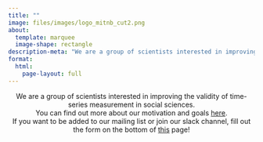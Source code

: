 ```yaml
---
title: ""
image: files/images/logo_mitnb_cut2.png
about: 
  template: marquee
  image-shape: rectangle
description-meta: "We are a group of scientists interested in improving the validity of time-series measurement in social sciences."
format:
  html:
    page-layout: full
---
```


<center>

We are a group of scientists interested in improving the validity of time-series measurement in social sciences. <br> You can find out more about our motivation and goals [here](about/index.qmd). <br> If you want to be added to our mailing list or join our slack channel, fill out the form on the bottom of [this](about/index.qmd) page!

<center>

<!-- Things to list here: -->

<!-- -   Explain homepage content briefly. -->

<!-- -   If you want to get in touch, please do so below. -->

<!-- -   Mention Slack somewhere - not sure how people could join, probably email to Laura? -->

<!-- Sign up for our mailing list here:  -->

<!-- ```{=html} -->

<!-- <div id="mc_embed_shell"> -->

<!--       <link href="//cdn-images.mailchimp.com/embedcode/classic-061523.css" rel="stylesheet" type="text/css"> -->

<!--   <style type="text/css"> -->

<!--         #mc_embed_signup{background:#fff; false;clear:left; font:14px Helvetica,Arial,sans-serif; width: 600px;} -->

<!--         /* Add your own Mailchimp form style overrides in your site stylesheet or in this style block. -->

<!--            We recommend moving this block and the preceding CSS link to the HEAD of your HTML file. */ -->

<!-- </style><style type="text/css"> -->

<!--         #mc-embedded-subscribe-form input[type=checkbox]{display: inline; width: auto;margin-right: 10px;} -->

<!-- #mergeRow-gdpr {margin-top: 20px;} -->

<!-- #mergeRow-gdpr fieldset label {font-weight: normal;} -->

<!-- #mc-embedded-subscribe-form .mc_fieldset{border:none;min-height: 0px;padding-bottom:0px;} -->

<!-- </style> -->

<!-- <div id="mc_embed_signup"> -->

<!--     <form action="https://gmail.us14.list-manage.com/subscribe/post?u=126bdde2c6ee544e51dcc861e&amp;id=2be87653f7&amp;v_id=3086&amp;f_id=00f1aee0f0" method="post" id="mc-embedded-subscribe-form" name="mc-embedded-subscribe-form" class="validate" target="_blank"> -->

<!--         <div id="mc_embed_signup_scroll"><h2>Subscribe</h2> -->

<!--             <div class="indicates-required"><span class="asterisk">*</span> indicates required</div> -->

<!--             <div class="mc-field-group"><label for="mce-EMAIL">Email Address <span class="asterisk">*</span></label><input type="email" name="EMAIL" class="required email" id="mce-EMAIL" required="" value=""></div><div class="mc-field-group"><label for="mce-FNAME">First Name <span class="asterisk">*</span></label><input type="text" name="FNAME" class="required text" id="mce-FNAME" required="" value=""></div><div class="mc-field-group"><label for="mce-LNAME">Last Name <span class="asterisk">*</span></label><input type="text" name="LNAME" class="required text" id="mce-LNAME" required="" value=""></div><div id="mergeRow-gdpr" class="mergeRow gdpr-mergeRow content__gdprBlock mc-field-group"><div class="content__gdpr"><label>Marketing Permissions</label><p>We take your data seriously! Please select all the ways you would like to hear from MITNB:</p><fieldset class="mc_fieldset gdprRequired mc-field-group" name="interestgroup_field"><label class="checkbox subfield" for="gdpr134981"><input type="checkbox" id="gdpr_134981" name="gdpr[134981]" class="gdpr" value="Y"><span>Newsletter</span></label><label class="checkbox subfield" for="gdpr134985"><input type="checkbox" id="gdpr_134985" name="gdpr[134985]" class="gdpr" value="Y"><span>New publications</span></label><label class="checkbox subfield" for="gdpr134989"><input type="checkbox" id="gdpr_134989" name="gdpr[134989]" class="gdpr" value="Y"><span>Events (in the future)</span></label></fieldset><p>You can unsubscribe at any time by clicking the link in the footer of our emails!</p></div><div class="content__gdprLegal"><p>We use Mailchimp as our marketing platform. By clicking below to subscribe, you acknowledge that your information will be transferred to Mailchimp for processing. <a href="https://mailchimp.com/legal/terms">Learn more</a> about Mailchimp's privacy practices.</p></div></div> -->

<!--         <div id="mce-responses" class="clear foot"> -->

<!--             <div class="response" id="mce-error-response" style="display: none;"></div> -->

<!--             <div class="response" id="mce-success-response" style="display: none;"></div> -->

<!--         </div> -->

<!--     <div style="position: absolute; left: -5000px;" aria-hidden="true"> -->

<!--         /* real people should not fill this in and expect good things - do not remove this or risk form bot signups */ -->

<!--         <input type="text" name="b_126bdde2c6ee544e51dcc861e_2be87653f7" tabindex="-1" value=""> -->

<!--     </div> -->

<!--         <div class="optionalParent"> -->

<!--             <div class="clear foot"> -->

<!--                 <input type="submit" name="subscribe" id="mc-embedded-subscribe" class="button" value="Subscribe"> -->

<!--                 <p style="margin: 0px auto;"><a href="http://eepurl.com/ixCq7w" title="Mailchimp - email marketing made easy and fun"><span style="display: inline-block; background-color: transparent; border-radius: 4px;"><img class="refferal_badge" src="https://digitalasset.intuit.com/render/content/dam/intuit/mc-fe/en_us/images/intuit-mc-rewards-text-dark.svg" alt="Intuit Mailchimp" style="width: 220px; height: 40px; display: flex; padding: 2px 0px; justify-content: center; align-items: center;"></span></a></p> -->

<!--             </div> -->

<!--         </div> -->

<!--     </div> -->

<!-- </form> -->

<!-- </div> -->

<!-- <script type="text/javascript" src="//s3.amazonaws.com/downloads.mailchimp.com/js/mc-validate.js"></script><script type="text/javascript">(function($) {window.fnames = new Array(); window.ftypes = new Array();fnames[0]='EMAIL';ftypes[0]='email';fnames[1]='FNAME';ftypes[1]='text';fnames[2]='LNAME';ftypes[2]='text';fnames[3]='ADDRESS';ftypes[3]='address';fnames[4]='PHONE';ftypes[4]='phone';fnames[5]='BIRTHDAY';ftypes[5]='birthday';fnames[6]='MMERGE6';ftypes[6]='text';fnames[7]='MMERGE7';ftypes[7]='dropdown';fnames[8]='MMERGE8';ftypes[8]='text';}(jQuery));var $mcj = jQuery.noConflict(true);</script></div> -->

<!-- ``` -->
